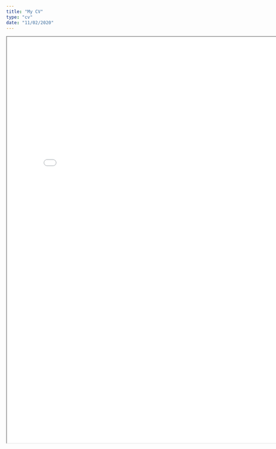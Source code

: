 ```yaml
---
title: "My CV"
type: "cv"
date: "11/02/2020"
---
```


<iframe src="dhif_cv.pdf" height="1100" width="800"></iframe>